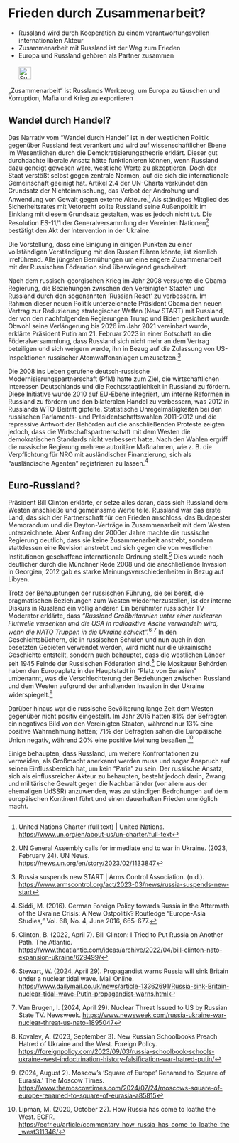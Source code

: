 # Frieden durch Zusammenarbeit? {#sec-peace-cooperation}

::: {.callout-caution title="Mythos"}
- Russland wird durch Kooperation zu einem verantwortungsvollen internationalen Akteur
- Zusammenarbeit mit Russland ist der Weg zum Frieden
- Europa und Russland gehören als Partner zusammen
[<br></br>![Suche nach Stichwort in EUvsDisinfo](../all_common_img/EUvsDisinfo_400x240.jpg){height=2em}](https://euvsdisinfo.eu/disinformation-cases/?text=peace&sort=relevance)
:::

::: {.callout-tip title="Wahrheit"}
„Zusammenarbeit“ ist Russlands Werkzeug, um Europa zu täuschen und Korruption, Mafia und Krieg zu exportieren
:::


## Wandel durch Handel?

Das Narrativ vom "Wandel durch Handel" ist in der westlichen Politik gegenüber Russland fest verankert und wird auf wissenschaftlicher Ebene im Wesentlichen durch die Demokratisierungstheorie erklärt. Dieser gut durchdachte liberale Ansatz hätte funktionieren können, wenn Russland dazu geneigt gewesen wäre, westliche Werte zu akzeptieren. Doch der Staat verstößt selbst gegen zentrale Normen, auf die sich die internationale Gemeinschaft geeinigt hat. Artikel 2.4 der UN-Charta verkündet den Grundsatz der Nichteinmischung, das Verbot der Androhung und Anwendung von Gewalt gegen externe Akteure.[^peace-cooperation.de-1] Als ständiges Mitglied des Sicherheitsrates mit Vetorecht sollte Russland seine Außenpolitik im Einklang mit diesem Grundsatz gestalten, was es jedoch nicht tut. Die Resolution ES-11/1 der Generalversammlung der Vereinten Nationen[^peace-cooperation.de-2] bestätigt den Akt der Intervention in der Ukraine.

Die Vorstellung, dass eine Einigung in einigen Punkten zu einer vollständigen Verständigung mit den Russen führen könnte, ist ziemlich irreführend. Alle jüngsten Bemühungen um eine engere Zusammenarbeit mit der Russischen Föderation sind überwiegend gescheitert.

Nach dem russisch-georgischen Krieg im Jahr 2008 versuchte die Obama-Regierung, die Beziehungen zwischen den Vereinigten Staaten und Russland durch den sogenannten 'Russian Reset' zu verbessern. Im Rahmen dieser neuen Politik unterzeichnete Präsident Obama den neuen Vertrag zur Reduzierung strategischer Waffen (New START) mit Russland, der von den nachfolgenden Regierungen Trump und Biden gesichert wurde. Obwohl seine Verlängerung bis 2026 im Jahr 2021 vereinbart wurde, erklärte Präsident Putin am 21\. Februar 2023 in einer Botschaft an die Föderalversammlung, dass Russland sich nicht mehr an dem Vertrag beteiligen und sich weigern werde, ihn in Bezug auf die Zulassung von US-Inspektionen russischer Atomwaffenanlagen umzusetzen.[^peace-cooperation.de-3] 

Die 2008 ins Leben gerufene deutsch-russische Modernisierungspartnerschaft (PfM) hatte zum Ziel, die wirtschaftlichen Interessen Deutschlands und die Rechtsstaatlichkeit in Russland zu fördern. Diese Initiative wurde 2010 auf EU-Ebene integriert, um interne Reformen in Russland zu fördern und den bilateralen Handel zu verbessern, was 2012 in Russlands WTO-Beitritt gipfelte. Statistische Unregelmäßigkeiten bei den russischen Parlaments- und Präsidentschaftswahlen 2011-2012 und die repressive Antwort der Behörden auf die anschließenden Proteste zeigten jedoch, dass die Wirtschaftspartnerschaft mit dem Westen die demokratischen Standards nicht verbessert hatte. Nach den Wahlen ergriff die russische Regierung mehrere autoritäre Maßnahmen, wie z. B. die Verpflichtung für NRO mit ausländischer Finanzierung, sich als "ausländische Agenten" registrieren zu lassen.[^peace-cooperation.de-4] 

## Euro-Russland?

Präsident Bill Clinton erklärte, er setze alles daran, dass sich Russland dem Westen anschließe und gemeinsame Werte teile. Russland war das erste Land, das sich der Partnerschaft für den Frieden anschloss, das Budapester Memorandum und die Dayton-Verträge in Zusammenarbeit mit dem Westen unterzeichnete. Aber Anfang der 2000er Jahre machte die russische Regierung deutlich, dass sie keine Zusammenarbeit anstrebt, sondern stattdessen eine Revision anstrebt und sich gegen die von westlichen Institutionen geschaffene internationale Ordnung stellt.[^peace-cooperation.de-5] Dies wurde noch deutlicher durch die Münchner Rede 2008 und die anschließende Invasion in Georgien; 2012 gab es starke Meinungsverschiedenheiten in Bezug auf Libyen.

Trotz der Behauptungen der russischen Führung, sie sei bereit, die pragmatischen Beziehungen zum Westen wiederherzustellen, ist der interne Diskurs in Russland ein völlig anderer. Ein berühmter russischer TV- Moderator erklärte, dass *“Russland Großbritannien unter einer nuklearen Flutwelle versenken und die USA in radioaktive Asche verwandeln wird, wenn die NATO Truppen in die Ukraine schickt”.*[^peace-cooperation.de-6] [^peace-cooperation.de-7] In den Geschichtsbüchern, die in russischen Schulen und nun auch in den besetzten Gebieten verwendet werden, wird nicht nur die ukrainische Geschichte entstellt, sondern auch behauptet, dass die westlichen Länder seit 1945 Feinde der Russischen Föderation sind.[^peace-cooperation.de-8] Die Moskauer Behörden haben den Europaplatz in der Hauptstadt in "Platz von Eurasien" umbenannt, was die Verschlechterung der Beziehungen zwischen Russland und dem Westen aufgrund der anhaltenden Invasion in der Ukraine widerspiegelt.[^peace-cooperation.de-9]

Darüber hinaus war die russische Bevölkerung lange Zeit dem Westen gegenüber nicht positiv eingestellt. Im Jahr 2015 hatten 81% der Befragten ein negatives Bild von den Vereinigten Staaten, während nur 13% eine positive Wahrnehmung hatten; 71% der Befragten sahen die Europäische Union negativ, während 20% eine positive Meinung besaßen.[^peace-cooperation.de-10]

Einige behaupten, dass Russland, um weitere Konfrontationen zu vermeiden, als Großmacht anerkannt werden muss und sogar Anspruch auf seinen Einflussbereich hat, um kein “Paria” zu sein.  Der russische Ansatz, sich als einflussreicher Akteur zu behaupten, besteht jedoch darin, Zwang und militärische Gewalt gegen die Nachbarländer (vor allem aus der ehemaligen UdSSR) anzuwenden, was zu ständigen Bedrohungen auf dem europäischen Kontinent führt und einen dauerhaften Frieden unmöglich macht.


[^peace-cooperation.de-1]:  United Nations Charter (full text) | United Nations. [https://www.un.org/en/about-us/un-charter/full-text](https://www.un.org/en/about-us/un-charter/full-text) 

[^peace-cooperation.de-2]:  UN General Assembly calls for immediate end to war in Ukraine. (2023, February 24). UN News. [https://news.un.org/en/story/2023/02/1133847](https://news.un.org/en/story/2023/02/1133847) 

[^peace-cooperation.de-3]:  Russia suspends new START | Arms Control Association. (n.d.). [https://www.armscontrol.org/act/2023-03/news/russia-suspends-new-start](https://www.armscontrol.org/act/2023-03/news/russia-suspends-new-start) 

[^peace-cooperation.de-4]:  Siddi, M. (2016). German Foreign Policy towards Russia in the Aftermath of the Ukraine Crisis: A New Ostpolitik? Routledge “Europe-Asia Studies,” Vol. 68, No. 4, June 2016, 665–677.

[^peace-cooperation.de-5]:  Clinton, B. (2022, April 7). Bill Clinton: I Tried to Put Russia on Another Path. The Atlantic. [https://www.theatlantic.com/ideas/archive/2022/04/bill-clinton-nato-expansion-ukraine/629499/](https://www.theatlantic.com/ideas/archive/2022/04/bill-clinton-nato-expansion-ukraine/629499/) 

[^peace-cooperation.de-6]:  Stewart, W. (2024, April 29). Propagandist warns Russia will sink Britain under a nuclear tidal wave. Mail Online. [https://www.dailymail.co.uk/news/article-13362691/Russia-sink-Britain-nuclear-tidal-wave-Putin-propagandist-warns.html](https://www.dailymail.co.uk/news/article-13362691/Russia-sink-Britain-nuclear-tidal-wave-Putin-propagandist-warns.html) 

[^peace-cooperation.de-7]:  Van Brugen, I. (2024, April 29). Nuclear Threat Issued to US by Russian State TV. Newsweek. [https://www.newsweek.com/russia-ukraine-war-nuclear-threat-us-nato-1895047](https://www.newsweek.com/russia-ukraine-war-nuclear-threat-us-nato-1895047) 

[^peace-cooperation.de-8]:  Kovalev, A. (2023, September 3). New Russian Schoolbooks Preach Hatred of Ukraine and the West. Foreign Policy.  [https://foreignpolicy.com/2023/09/03/russia-schoolbook-schools-ukraine-west-indoctrination-history-falsification-war-hatred-putin/](https://foreignpolicy.com/2023/09/03/russia-schoolbook-schools-ukraine-west-indoctrination-history-falsification-war-hatred-putin/) 

[^peace-cooperation.de-9]:  (2024, August 2). Moscow’s ‘Square of Europe’ Renamed to ‘Square of Eurasia.’ The Moscow Times. [https://www.themoscowtimes.com/2024/07/24/moscows-square-of-europe-renamed-to-square-of-eurasia-a85815](https://www.themoscowtimes.com/2024/07/24/moscows-square-of-europe-renamed-to-square-of-eurasia-a85815) 

[^peace-cooperation.de-10]:  Lipman, M. (2020, October 22). How Russia has come to loathe the West. ECFR. [https://ecfr.eu/article/commentary\_how\_russia\_has\_come\_to\_loathe\_the\_west311346/](https://ecfr.eu/article/commentary_how_russia_has_come_to_loathe_the_west311346/) 


